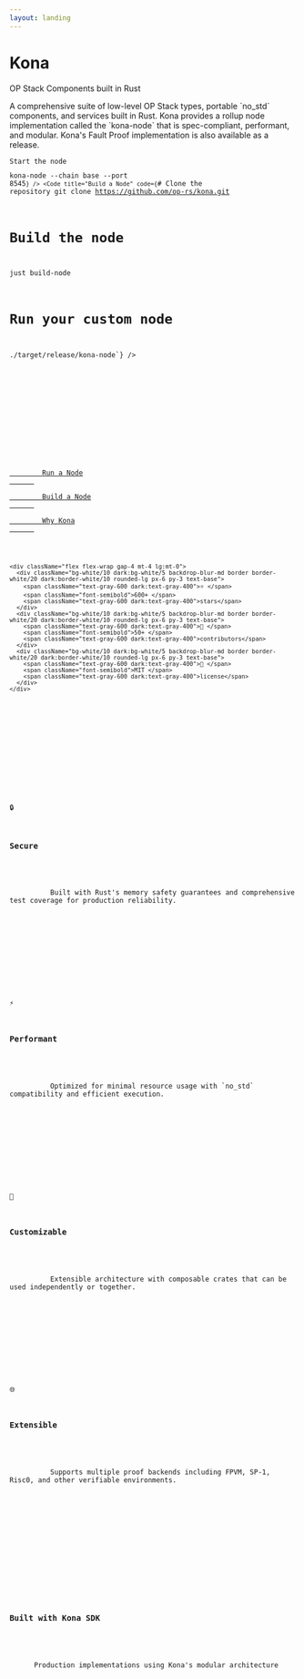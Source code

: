 ```yaml
---
layout: landing
---
```



<div className="full-width pt-16 lg:pt-24 min-h-114">
  <div className="flex flex-col lg:flex-row items-center justify-between full-width-inner">
  <div className="lg:w-1/2 mb-4 lg:mb-0 lg:pr-8 self-start">
    <div className="mb-2">
      <h1 className="text-5xl lg:text-7xl font-bold mb-8 bg-gradient-to-r from-black to-gray-600 dark:from-white dark:to-gray-300 bg-clip-text text-transparent leading-tight">
        Kona
      </h1>
      <p className="text-2xl lg:text-3xl text-gray-600 dark:text-gray-400 mb-8 leading-relaxed">
        OP Stack Components built in Rust
      </p>
      <p className="text-lg lg:text-lg text-gray-600 dark:text-gray-400 mb-4 leading-relaxed">
        A comprehensive suite of low-level OP Stack types, portable `no_std`
        components, and services built in Rust. Kona provides a rollup node
        implementation called the `kona-node` that is spec-compliant, performant,
        and modular. Kona's Fault Proof implementation is also available as a release.
      </p>
    </div>
  </div>
  <div className="lg:w-1/2 self-start">
    <CodeGroup>
      <Code
        title="Run a Node"
        code={`# Install the kona-node
cargo install kona-node

# Start the node
kona-node --chain base --port 8545`}
      />
      <Code
        title="Build a Node"
        code={`# Clone the repository
git clone https://github.com/op-rs/kona.git

# Build the node
just build-node

# Run your custom node
./target/release/kona-node`}
      />
    </CodeGroup>
  </div>
  </div>
</div>

<div className="full-width mt-1 mb-32 pb-16">
  <div className="flex flex-wrap items-center justify-between gap-6 full-width-inner">
    <div className="flex flex-wrap gap-4">
      <a
        href="/node/run/overview"
        className="inline-flex items-center justify-center px-6 py-3 border border-gray-300 dark:border-gray-700 text-base font-medium rounded-md text-gray-700 dark:text-gray-300 bg-white dark:bg-gray-800 hover:bg-gray-50 dark:hover:bg-gray-700 transition-colors"
      >
        Run a Node
      </a>
      <a
        href="/node/install/overview"
        className="inline-flex items-center justify-center px-6 py-3 border border-gray-300 dark:border-gray-700 text-base font-medium rounded-md text-gray-700 dark:text-gray-300 bg-white dark:bg-gray-800 hover:bg-gray-50 dark:hover:bg-gray-700 transition-colors"
      >
        Build a Node
      </a>
      <a
        href="/intro/why"
        className="inline-flex items-center justify-center px-6 py-3 border border-gray-300 dark:border-gray-700 text-base font-medium rounded-md text-gray-700 dark:text-gray-300 bg-white dark:bg-gray-800 hover:bg-gray-50 dark:hover:bg-gray-700 transition-colors"
      >
        Why Kona
      </a>
    </div>

    <div className="flex flex-wrap gap-4 mt-4 lg:mt-0">
      <div className="bg-white/10 dark:bg-white/5 backdrop-blur-md border border-white/20 dark:border-white/10 rounded-lg px-6 py-3 text-base">
        <span className="text-gray-600 dark:text-gray-400">⭐ </span>
        <span className="font-semibold">600+ </span>
        <span className="text-gray-600 dark:text-gray-400">stars</span>
      </div>
      <div className="bg-white/10 dark:bg-white/5 backdrop-blur-md border border-white/20 dark:border-white/10 rounded-lg px-6 py-3 text-base">
        <span className="text-gray-600 dark:text-gray-400">👥 </span>
        <span className="font-semibold">50+ </span>
        <span className="text-gray-600 dark:text-gray-400">contributors</span>
      </div>
      <div className="bg-white/10 dark:bg-white/5 backdrop-blur-md border border-white/20 dark:border-white/10 rounded-lg px-6 py-3 text-base">
        <span className="text-gray-600 dark:text-gray-400">📜 </span>
        <span className="font-semibold">MIT </span>
        <span className="text-gray-600 dark:text-gray-400">license</span>
      </div>
    </div>
  </div>
</div>

<div className="full-width">
  <div className="grid grid-cols-1 md:grid-cols-2 lg:grid-cols-4 gap-6 full-width-inner">
    <div className="text-center">
      <div className="bg-white/5 dark:bg-white/5 border border-black/10 dark:border-white/10 rounded-xl p-6 hover:bg-black/5 dark:hover:bg-white/10 transition-colors h-full">
        <div className="text-4xl mb-4">🔒</div>
        <h3 className="text-lg font-semibold mb-3">Secure</h3>
        <p className="text-sm text-gray-600 dark:text-gray-400 leading-relaxed">
          Built with Rust's memory safety guarantees and comprehensive test coverage for production reliability.
        </p>
      </div>
    </div>
    <div className="text-center">
      <div className="bg-white/5 dark:bg-white/5 border border-black/10 dark:border-white/10 rounded-xl p-6 hover:bg-black/5 dark:hover:bg-white/10 transition-colors h-full">
        <div className="text-4xl mb-4">⚡</div>
        <h3 className="text-lg font-semibold mb-3">Performant</h3>
        <p className="text-sm text-gray-600 dark:text-gray-400 leading-relaxed">
          Optimized for minimal resource usage with `no_std` compatibility and efficient execution.
        </p>
      </div>
    </div>
    <div className="text-center">
      <div className="bg-white/5 dark:bg-white/5 border border-black/10 dark:border-white/10 rounded-xl p-6 hover:bg-black/5 dark:hover:bg-white/10 transition-colors h-full">
        <div className="text-4xl mb-4">🧩</div>
        <h3 className="text-lg font-semibold mb-3">Customizable</h3>
        <p className="text-sm text-gray-600 dark:text-gray-400 leading-relaxed">
          Extensible architecture with composable crates that can be used independently or together.
        </p>
      </div>
    </div>
    <div className="text-center">
      <div className="bg-white/5 dark:bg-white/5 border border-black/10 dark:border-white/10 rounded-xl p-6 hover:bg-black/5 dark:hover:bg-white/10 transition-colors h-full">
        <div className="text-4xl mb-4">🌐</div>
        <h3 className="text-lg font-semibold mb-3">Extensible</h3>
        <p className="text-sm text-gray-600 dark:text-gray-400 leading-relaxed">
          Supports multiple proof backends including FPVM, SP-1, Risc0, and other verifiable environments.
        </p>
      </div>
    </div>
  </div>
</div>


<div className="full-width mt-20">
  <div className="full-width-inner">
    <h3 className="text-2xl lg:text-2xl font-bold mb-4 pb-2">Built with Kona SDK</h3>
    <p className="text-gray-600 dark:text-gray-400 mb-16 pb-4 text-lg lg:text-lg">
      Production implementations using Kona's modular architecture
    </p>
    <SdkShowcase />
  </div>
</div>
